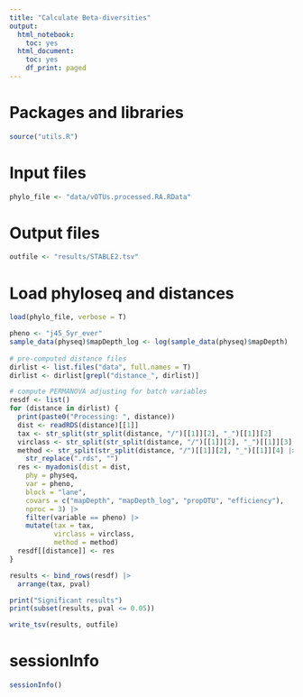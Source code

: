 ```yaml
---
title: "Calculate Beta-diversities"
output:
  html_notebook:
    toc: yes
  html_document:
    toc: yes
    df_print: paged
---
```


# Packages and libraries
```r
source("utils.R")
```

# Input files
```r
phylo_file <- "data/vOTUs.processed.RA.RData"
```

# Output files
```r
outfile <- "results/STABLE2.tsv"
```

# Load phyloseq and distances
```r
load(phylo_file, verbose = T)
```

```r
pheno <- "j45_5yr_ever"
sample_data(physeq)$mapDepth_log <- log(sample_data(physeq)$mapDepth)
  
# pre-computed distance files
dirlist <- list.files("data", full.names = T)
dirlist <- dirlist[grepl("distance_", dirlist)]

# compute PERMANOVA adjusting for batch variables
resdf <- list()
for (distance in dirlist) {
  print(paste0("Processing: ", distance))
  dist <- readRDS(distance)[[1]]
  tax <- str_split(str_split(distance, "/")[[1]][2], "_")[[1]][2]
  virclass <- str_split(str_split(distance, "/")[[1]][2], "_")[[1]][3]
  method <- str_split(str_split(distance, "/")[[1]][2], "_")[[1]][4] |> 
    str_replace(".rds", "")
  res <- myadonis(dist = dist,
    phy = physeq,
    var = pheno,
    block = "lane",
    covars = c("mapDepth", "mapDepth_log", "propOTU", "efficiency"),
    nproc = 3) |> 
    filter(variable == pheno) |> 
    mutate(tax = tax,
           virclass = virclass,
           method = method)
  resdf[[distance]] <- res
}

results <- bind_rows(resdf) |> 
  arrange(tax, pval)

print("Significant results")
print(subset(results, pval <= 0.05))

write_tsv(results, outfile)
```

# sessionInfo
```r
sessionInfo()
```